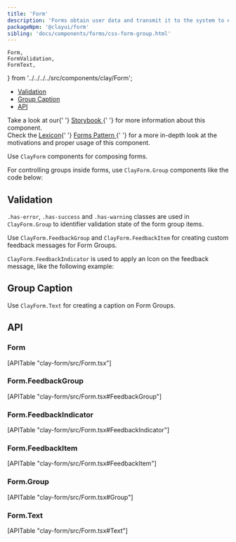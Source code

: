 ```yaml
---
title: 'Form'
description: 'Forms obtain user data and transmit it to the system to either store the data, produce an action, or both.'
packageNpm: '@clayui/form'
sibling: 'docs/components/forms/css-form-group.html'
---
```


	Form,
	FormValidation,
	FormText,
} from '../../../../src/components/clay/Form';

<div class="nav-toc-absolute">
<div class="nav-toc">

-   [Validation](#validation)
-   [Group Caption](#group-caption)
-   [API](#api)

</div>
</div>

<div class="clay-site-alert alert alert-warning">
	Take a look at our{' '}
	<a href="https://storybook-clayui.netlify.com/?path=/story/components-clayform--default">
		Storybook
	</a>{' '}
	for more information about this component.
</div>

<div class="clay-site-alert alert alert-info">
	Check the <a href="https://liferay.design/lexicon/">Lexicon</a>{' '}
	<a href="https://liferay.design/lexicon/core-components/forms/forms/">
		Forms Pattern
	</a>{' '}
	for a more in-depth look at the motivations and proper usage of this
	component.
</div>

Use `ClayForm` components for composing forms.

For controlling groups inside forms, use `ClayForm.Group` components like the code below:

<Form />

## Validation

`.has-error`, `.has-success` and `.has-warning` classes are used in `ClayForm.Group` to identifier validation state of the form group items.

Use `ClayForm.FeedbackGroup` and `ClayForm.FeedbackItem` for creating custom feedback messages for Form Groups.

`ClayForm.FeedbackIndicator` is used to apply an Icon on the feedback message, like the following example:

<FormValidation />

## Group Caption

Use `ClayForm.Text` for creating a caption on Form Groups.

<FormText />

## API

### Form

<div>[APITable "clay-form/src/Form.tsx"]</div>

### Form.FeedbackGroup

<div>[APITable "clay-form/src/Form.tsx#FeedbackGroup"]</div>

### Form.FeedbackIndicator

<div>[APITable "clay-form/src/Form.tsx#FeedbackIndicator"]</div>

### Form.FeedbackItem

<div>[APITable "clay-form/src/Form.tsx#FeedbackItem"]</div>

### Form.Group

<div>[APITable "clay-form/src/Form.tsx#Group"]</div>

### Form.Text

<div>[APITable "clay-form/src/Form.tsx#Text"]</div>
